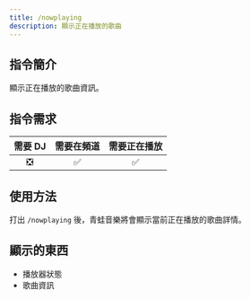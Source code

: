 ```yaml
---
title: /nowplaying
description: 顯示正在播放的歌曲
---
```


## 指令簡介
<Callout type="info">
顯示正在播放的歌曲資訊。
</Callout>

## 指令需求
| 需要 DJ |	需要在頻道 | 需要正在播放 |
| :-----: | :-------: | :---------: |
|   ❎   |    ✅     |     ✅      |

## 使用方法
打出 `/nowplaying` 後，青蛙音樂將會顯示當前正在播放的歌曲詳情。


## 顯示的東西 
- 播放器狀態
- 歌曲資訊

